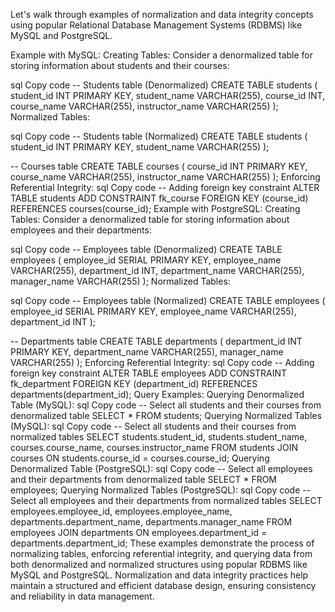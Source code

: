 Let's walk through examples of normalization and data integrity concepts using popular Relational Database Management Systems (RDBMS) like MySQL and PostgreSQL.

Example with MySQL:
Creating Tables:
Consider a denormalized table for storing information about students and their courses:

sql
Copy code
-- Students table (Denormalized)
CREATE TABLE students (
    student_id INT PRIMARY KEY,
    student_name VARCHAR(255),
    course_id INT,
    course_name VARCHAR(255),
    instructor_name VARCHAR(255)
);
Normalized Tables:

sql
Copy code
-- Students table (Normalized)
CREATE TABLE students (
    student_id INT PRIMARY KEY,
    student_name VARCHAR(255)
);

-- Courses table
CREATE TABLE courses (
    course_id INT PRIMARY KEY,
    course_name VARCHAR(255),
    instructor_name VARCHAR(255)
);
Enforcing Referential Integrity:
sql
Copy code
-- Adding foreign key constraint
ALTER TABLE students
ADD CONSTRAINT fk_course
FOREIGN KEY (course_id) REFERENCES courses(course_id);
Example with PostgreSQL:
Creating Tables:
Consider a denormalized table for storing information about employees and their departments:

sql
Copy code
-- Employees table (Denormalized)
CREATE TABLE employees (
    employee_id SERIAL PRIMARY KEY,
    employee_name VARCHAR(255),
    department_id INT,
    department_name VARCHAR(255),
    manager_name VARCHAR(255)
);
Normalized Tables:

sql
Copy code
-- Employees table (Normalized)
CREATE TABLE employees (
    employee_id SERIAL PRIMARY KEY,
    employee_name VARCHAR(255),
    department_id INT
);

-- Departments table
CREATE TABLE departments (
    department_id INT PRIMARY KEY,
    department_name VARCHAR(255),
    manager_name VARCHAR(255)
);
Enforcing Referential Integrity:
sql
Copy code
-- Adding foreign key constraint
ALTER TABLE employees
ADD CONSTRAINT fk_department
FOREIGN KEY (department_id) REFERENCES departments(department_id);
Query Examples:
Querying Denormalized Table (MySQL):
sql
Copy code
-- Select all students and their courses from denormalized table
SELECT * FROM students;
Querying Normalized Tables (MySQL):
sql
Copy code
-- Select all students and their courses from normalized tables
SELECT students.student_id, students.student_name, courses.course_name, courses.instructor_name
FROM students
JOIN courses ON students.course_id = courses.course_id;
Querying Denormalized Table (PostgreSQL):
sql
Copy code
-- Select all employees and their departments from denormalized table
SELECT * FROM employees;
Querying Normalized Tables (PostgreSQL):
sql
Copy code
-- Select all employees and their departments from normalized tables
SELECT employees.employee_id, employees.employee_name, departments.department_name, departments.manager_name
FROM employees
JOIN departments ON employees.department_id = departments.department_id;
These examples demonstrate the process of normalizing tables, enforcing referential integrity, and querying data from both denormalized and normalized structures using popular RDBMS like MySQL and PostgreSQL. Normalization and data integrity practices help maintain a structured and efficient database design, ensuring consistency and reliability in data management.






